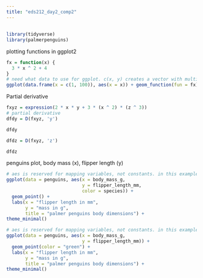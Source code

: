 ```yaml
---
title: "eds212_day2_comp2"
---
```


## 

```r
library(tidyverse)
library(palmerpenguins)
```

plotting functions in ggplot2

```r
fx = function(x) {
  3 * x ^ 2 + 4
}
# need what data to use for ggplot. c(x, y) creates a vector with multiple elements (concatenate). aes() - aesthetic mappings
ggplot(data.frame(x = c(1, 100)), aes(x = x)) + geom_function(fun = fx)
```

Partial derivative

```r
fxyz = expression(2 * x * y + 3 * (x ^ 2) * (z ^ 3))
# partial derivative
dfdy = D(fxyz, 'y')

dfdy

dfdz = D(fxyz, 'z')

dfdz
```

penguins plot, body mass (x), flipper length (y)

```r
# aes is reserved for mapping variables, not constants. in this example, color is determined by species. could also do color = "purple" outside of aes() and all points would be 
ggplot(data = penguins, aes(x = body_mass_g, 
                            y = flipper_length_mm,
                            color = species)) + 
  geom_point() +
  labs(x = "flipper length in mm", 
       y = "mass in g", 
       title = "palmer penguins body dimensions") +
theme_minimal()
```

```r
# aes is reserved for mapping variables, not constants. in this example, color is determined by species. could also do color = "purple" outside of aes() and all points would be 
ggplot(data = penguins, aes(x = body_mass_g, 
                            y = flipper_length_mm)) + 
  geom_point(color = "green") +
  labs(x = "flipper length in mm", 
       y = "mass in g", 
       title = "palmer penguins body dimensions") +
theme_minimal()
```
